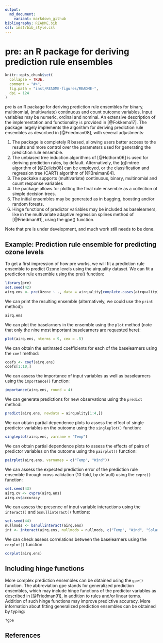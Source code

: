 ```yaml
---
output:
  md_document:
    variant: markdown_github
bibliography: README.bib
csl: inst/bib_style.csl
---
```


# pre: an R package for deriving prediction rule ensembles

```r
knitr::opts_chunk$set(
  collapse = TRUE,
  comment = "#>",
  fig.path = "inst/README-figures/README-",
  dpi = 124
)
```

pre is an R package for deriving prediction rule ensembles for binary, multinomial, (multivariate) continuous and count outcome variables. Input variables may be numeric, ordinal and nominal. An extensive description of the implementation and functionality is provided in [@Fokkema17]. The package largely implements the algorithm for deriving prediction rule ensembles as described in [@Friedman08], with several adjustments: 

1) The package is completely R based, allowing users better access to the results and more control over the parameters used for generating the prediction rule ensemble.
2) The unbiased tree induction algorithms of [@Hothorn06] is used for deriving prediction rules, by default. Alternatively, the (g)lmtree algorithm of [@Zeileis08] can be employed, or the classification and regression tree (CART) algorithm of [@Breiman84].
3) The packake supports (multivariate) continuous, binary, multinomial and count response variables 
4) The package allows for plotting the final rule ensemble as a collection of simple decision trees.
5) The initial ensembles may be generated as in bagging, boosting and/or random forests.
6) Hinge functions of predictor variables may be included as baselearners, like in the multivariate adaptive regression splines method of [@Friedman91], using the gpe() function.

Note that pre is under development, and much work still needs to be done.


## Example: Prediction rule ensemble for predicting ozone levels

To get a first impression of how pre works, we will fit a prediction rule ensemble to predict Ozone levels using the airquality dataset. We can fit a prediction rule ensemble using the pre() function:

```r
library(pre)
set.seed(42)
airq.ens <- pre(Ozone ~ ., data = airquality[complete.cases(airquality), ])
```

We can print the resulting ensemble (alternatively, we could use the ```print``` method): 

```r
airq.ens
```

We can plot the baselarners in the ensemble using the ```plot``` method (note that only the nine most important baselearners are requested here):

```r
plot(airq.ens, nterms = 9, cex = .5)
```

We can obtain the estimated coefficients for each of the baselearners using the ```coef``` method:

```r
coefs <- coef(airq.ens)
coefs[1:10,]
```

We can assess the importance of input variables as well as baselearners using the ```importance()``` function:

```r
importance(airq.ens, round = 4)
```

We can generate predictions for new observations using the ```predict``` method:

```r
predict(airq.ens, newdata = airquality[1:4,])
```

We can obtain partial dependence plots to assess the effect of single predictor variables on the outcome using the ```singleplot()``` function:

```r
singleplot(airq.ens, varname = "Temp")
```

We can obtain partial dependence plots to assess the effects of pairs of predictor variables on the outcome using the ```pairplot()``` function:

```r
pairplot(airq.ens, varnames = c("Temp", "Wind"))
```

We can assess the expected prediction error of the prediction rule ensemble through cross validation (10-fold, by default) using the ```cvpre()``` function:

```r
set.seed(43)
airq.cv <- cvpre(airq.ens)
airq.cv$accuracy
```

We can assess the presence of input variable interactions using the ```interact()``` and ```bsnullinteract()``` funtions:

```r
set.seed(44)
nullmods <- bsnullinteract(airq.ens)
int <- interact(airq.ens, nullmods = nullmods, c("Temp", "Wind", "Solar.R"))
```

We can check assess correlations between the baselearners using the ```corplot()``` function:

```r
corplot(airq.ens)
```


## Including hinge functions

More complex prediction ensembles can be obtained using the ```gpe()``` function. The abbreviation gpe stands for generalized prediction ensembles, which may include hinge functions of the predictor variables as described in [@Friedman91], in addition to rules and/or linear terms. Addition of such hinge functions may improve predictive accuracy. More information about fitting generalized prediction ensembles can be obtained by typing:

```r
?gpe
```



## References